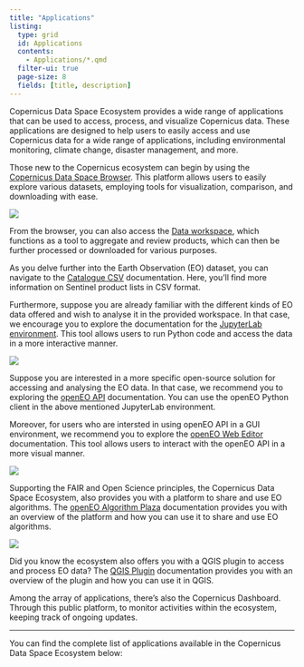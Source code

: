 ```yaml
---
title: "Applications"
listing:
  type: grid
  id: Applications
  contents:
    - Applications/*.qmd
  filter-ui: true
  page-size: 8
  fields: [title, description]
---
```



Copernicus Data Space Ecosystem provides a wide range of applications that can be used to access, process, and visualize Copernicus data. These applications are designed to help users to easily access and use Copernicus data for a wide range of applications, including environmental monitoring, climate change, disaster management, and more.

Those new to the Copernicus ecosystem can begin by using the [Copernicus Data Space Browser](Applications/Browser.qmd). This platform allows users to easily explore various datasets, employing tools for visualization, comparison, and downloading with ease. 

![](Applications/_images/SearchResult.png)

From the browser, you can also access the [Data workspace](Applications/DataWorkspace.qmd), which functions as a tool to aggregate and review products, which can then be further processed or downloaded for various purposes.

As you delve further into the Earth Observation (EO) dataset, you can navigate to the [Catalogue CSV](Applications/Catalogue-csv.qmd) documentation. Here, you'll find more information on Sentinel product lists in CSV format.

Furthermore, suppose you are already familiar with the different kinds of EO data offered and wish to analyse it in the provided workspace. In that case, we encourage you to explore the documentation for the [JupyterLab environment](Applications/JupyterHub.qmd). This tool allows users to run Python code and access the data in a more interactive manner.

![](Applications/_images/JupyterLab_welcome.png)

Suppose you are interested in a more specific open-source solution for accessing and analysing the EO data. In that case, we recommend you to exploring the [openEO API](APIs/openEO/openEO.qmd) documentation. You can use the openEO Python client in the above mentioned JupyterLab environment. 

Moreover, for users who are intersted in using openEO API in a GUI environment, we recommend you to explore the [openEO Web Editor](Applications/WebEditor.qmd) documentation. This tool allows users to interact with the openEO API in a more visual manner.


![](Applications/_images/webeditor/webeditor_result.PNG)

Supporting the FAIR and Open Science principles, the Copernicus Data Space Ecosystem, also provides you with a platform to share and use EO algorithms. The [openEO Algorithm Plaza](Applications/AlgorithmPlaza.qmd) documentation provides you with an overview of the platform and how you can use it to share and use EO algorithms.

![](Applications/_images/PlazaOverview.png)

Did you know the ecosystem also offers you with a QGIS plugin to access and process EO data? The [QGIS Plugin](Applications/QGIS.qmd) documentation provides you with an overview of the plugin and how you can use it in QGIS.

Among the array of applications, there's also the Copernicus Dashboard. Through this public platform, to monitor activities within the ecosystem, keeping track of ongoing updates.


---

You can find the complete list of applications available in the Copernicus Data Space Ecosystem below:

::: {#Applications}
:::

